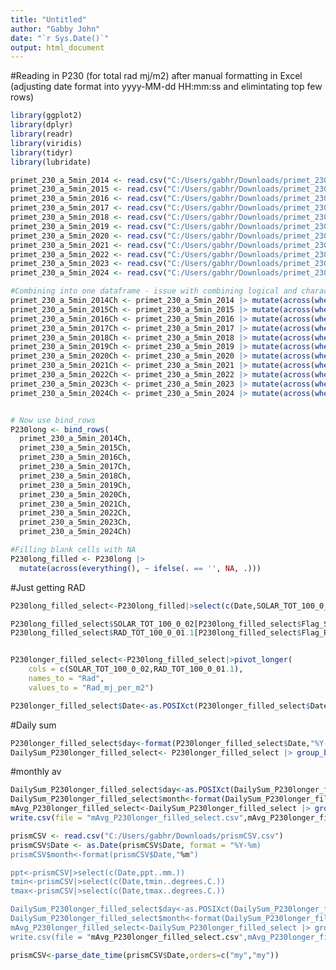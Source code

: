 ```yaml
---
title: "Untitled"
author: "Gabby John"
date: "`r Sys.Date()`"
output: html_document
---
```


#Reading in P230 (for total rad mj/m2) after manual formatting in Excel (adjusting date format into yyyy-MM-dd HH:mm:ss and elimintating top few rows)
```r

library(ggplot2)
library(dplyr)
library(readr)
library(viridis)
library(tidyr)
library(lubridate)

primet_230_a_5min_2014 <- read.csv("C:/Users/gabhr/Downloads/primet_230_a_5min_2014.csv", na.strings="NaN")
primet_230_a_5min_2015 <- read.csv("C:/Users/gabhr/Downloads/primet_230_a_5min_2015.csv", na.strings="NaN")
primet_230_a_5min_2016 <- read.csv("C:/Users/gabhr/Downloads/primet_230_a_5min_2016.csv", na.strings="NaN")
primet_230_a_5min_2017 <- read.csv("C:/Users/gabhr/Downloads/primet_230_a_5min_2017.csv", na.strings="NaN")
primet_230_a_5min_2018 <- read.csv("C:/Users/gabhr/Downloads/primet_230_a_5min_2018.csv", na.strings="NaN")
primet_230_a_5min_2019 <- read.csv("C:/Users/gabhr/Downloads/primet_230_a_5min_2019.csv", na.strings="NaN")
primet_230_a_5min_2020 <- read.csv("C:/Users/gabhr/Downloads/primet_230_a_5min_2020.csv", na.strings="NaN")
primet_230_a_5min_2021 <- read.csv("C:/Users/gabhr/Downloads/primet_230_a_5min_2021.csv", na.strings="NaN")
primet_230_a_5min_2022 <- read.csv("C:/Users/gabhr/Downloads/primet_230_a_5min_2022.csv", na.strings="NaN")
primet_230_a_5min_2023 <- read.csv("C:/Users/gabhr/Downloads/primet_230_a_5min_2023.csv", na.strings="NaN")
primet_230_a_5min_2024 <- read.csv("C:/Users/gabhr/Downloads/primet_230_a_5min_2024.csv", na.strings="NaN")

#Combining into one dataframe - issue with combining logical and character vectors
primet_230_a_5min_2014Ch <- primet_230_a_5min_2014 |> mutate(across(where(is.logical), as.character))|>select(!RAD_MAX_100_0_01)
primet_230_a_5min_2015Ch <- primet_230_a_5min_2015 |> mutate(across(where(is.logical), as.character))
primet_230_a_5min_2016Ch <- primet_230_a_5min_2016 |> mutate(across(where(is.logical), as.character))
primet_230_a_5min_2017Ch <- primet_230_a_5min_2017 |> mutate(across(where(is.logical), as.character))
primet_230_a_5min_2018Ch <- primet_230_a_5min_2018 |> mutate(across(where(is.logical), as.character)) |> mutate(SOLAR_MAX_100_0_01 = as.character(SOLAR_MAX_100_0_01))
primet_230_a_5min_2019Ch <- primet_230_a_5min_2019 |> mutate(across(where(is.logical), as.character))
primet_230_a_5min_2020Ch <- primet_230_a_5min_2020 |> mutate(across(where(is.logical), as.character))
primet_230_a_5min_2021Ch <- primet_230_a_5min_2021 |> mutate(across(where(is.logical), as.character))
primet_230_a_5min_2022Ch <- primet_230_a_5min_2022 |> mutate(across(where(is.logical), as.character))
primet_230_a_5min_2023Ch <- primet_230_a_5min_2023 |> mutate(across(where(is.logical), as.character))|> mutate(SWC_MEAN_0_20_02 = as.numeric(SWC_MEAN_0_20_02)) |> mutate(SWE_CHECK=as.character(SWE_CHECK))
primet_230_a_5min_2024Ch <- primet_230_a_5min_2024 |> mutate(across(where(is.logical), as.character))|> mutate(SWC_MEAN_0_20_02 = as.numeric(SWC_MEAN_0_20_02)) |> mutate(SWE_CHECK=as.character(SWE_CHECK))


# Now use bind_rows
P230long <- bind_rows(
  primet_230_a_5min_2014Ch,
  primet_230_a_5min_2015Ch,
  primet_230_a_5min_2016Ch,
  primet_230_a_5min_2017Ch,
  primet_230_a_5min_2018Ch,
  primet_230_a_5min_2019Ch,
  primet_230_a_5min_2020Ch,
  primet_230_a_5min_2021Ch,
  primet_230_a_5min_2022Ch,
  primet_230_a_5min_2023Ch,
  primet_230_a_5min_2024Ch)

#Filling blank cells with NA
P230long_filled <- P230long |>
  mutate(across(everything(), ~ ifelse(. == '', NA, .)))
```
#Just  getting RAD
```r
P230long_filled_select<-P230long_filled|>select(c(Date,SOLAR_TOT_100_0_02,Flag_SOLAR_TOT_100_0_02,RAD_TOT_100_0_01.1,Flag_RAD_TOT_100_0_01.1))

P230long_filled_select$SOLAR_TOT_100_0_02[P230long_filled_select$Flag_SOLAR_TOT_100_0_02=="Q"] <- NA
P230long_filled_select$RAD_TOT_100_0_01.1[P230long_filled_select$Flag_RAD_TOT_100_0_01.1=="Q"] <- NA


P230longer_filled_select<-P230long_filled_select|>pivot_longer(
    cols = c(SOLAR_TOT_100_0_02,RAD_TOT_100_0_01.1),
    names_to = "Rad",  
    values_to = "Rad_mj_per_m2")

P230longer_filled_select$Date<-as.POSIXct(P230longer_filled_select$Date,format="%Y-%m-%d %H:%M:%S")
```

#Daily sum
```r
P230longer_filled_select$day<-format(P230longer_filled_select$Date,"%Y-%m-%d")
DailySum_P230longer_filled_select<- P230longer_filled_select |> group_by(day) |> summarise(Rad_mj_per_m2 = sum(Rad_mj_per_m2, na.rm = TRUE))
```
#monthly av
```r
DailySum_P230longer_filled_select$day<-as.POSIXct(DailySum_P230longer_filled_select$day,format="%Y-%m-%d")
DailySum_P230longer_filled_select$month<-format(DailySum_P230longer_filled_select$day,"%m")
mAvg_P230longer_filled_select<-DailySum_P230longer_filled_select |> group_by(month) |> summarise(Rad_mj_per_m2 = mean(Rad_mj_per_m2, na.rm = TRUE))
write.csv(file = "mAvg_P230longer_filled_select.csv",mAvg_P230longer_filled_select)
```

```r
prismCSV <- read.csv("C:/Users/gabhr/Downloads/prismCSV.csv")
prismCSV$Date <- as.Date(prismCSV$Date, format = "%Y-%m)
prismCSV$month<-format(prismCSV$Date,"%m")

ppt<-prismCSV|>select(c(Date,ppt..mm.))
tmin<-prismCSV|>select(c(Date,tmin..degrees.C.))
tmax<-prismCSV|>select(c(Date,tmax..degrees.C.))

DailySum_P230longer_filled_select$day<-as.POSIXct(DailySum_P230longer_filled_select$day,format="%Y-%m-%d")
DailySum_P230longer_filled_select$month<-format(DailySum_P230longer_filled_select$day,"%m")
mAvg_P230longer_filled_select<-DailySum_P230longer_filled_select |> group_by(month) |> summarise(Rad_mj_per_m2 = mean(Rad_mj_per_m2, na.rm = TRUE))
write.csv(file = "mAvg_P230longer_filled_select.csv",mAvg_P230longer_filled_select)
```
```r
prismCSV<-parse_date_time(prismCSV$Date,orders=c("my","my"))
```

